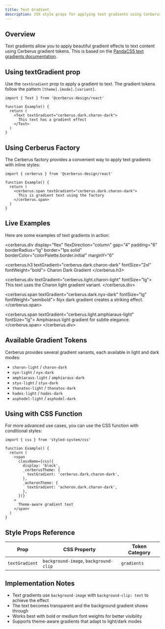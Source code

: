 ```yaml
---
title: Text Gradient
description: JSX style props for applying text gradients using Cerberus tokens
---
```



## Overview

Text gradients allow you to apply beautiful gradient effects to text content using Cerberus gradient tokens. This is based on the [PandaCSS text gradients documentation](https://panda-css.com/docs/docs/utilities/gradients#text-gradients).

## Using textGradient prop

Use the `textGradient` prop to apply a gradient to text. The gradient tokens follow the pattern `[theme].[mode].[variant]`.

```tsx
import { Text } from '@cerberus-design/react'

function Example() {
  return (
    <Text textGradient="cerberus.dark.charon-dark">
      This text has a gradient effect
    </Text>
  )
}
```

## Using Cerberus Factory

The Cerberus factory provides a convenient way to apply text gradients with inline styles:

```tsx
import { cerberus } from '@cerberus-design/react'

function Example() {
  return (
    <cerberus.span textGradient="cerberus.dark.charon-dark">
      This is gradient text using the factory
    </cerberus.span>
  )
}
```

## Live Examples

Here are some examples of text gradients in action:

<cerberus.div 
  display="flex" 
  flexDirection="column" 
  gap="4"
  padding="6"
  borderRadius="lg"
  border="1px solid"
  borderColor="colorPalette.border.initial"
  marginY="6"
>
  <cerberus.h3 textGradient="cerberus.dark.charon-dark" fontSize="2xl" fontWeight="bold">
    Charon Dark Gradient
  </cerberus.h3>
  
  <cerberus.div textGradient="cerberus.light.charon-light" fontSize="lg">
    This text uses the Charon light gradient variant.
  </cerberus.div>
  
  <cerberus.span textGradient="cerberus.dark.nyx-dark" fontSize="lg" fontWeight="semibold">
    Nyx dark gradient creates a striking effect.
  </cerberus.span>
  
  <cerberus.span textGradient="cerberus.light.amphiaraus-light" fontSize="lg">
    Amphiaraus light gradient for subtle elegance.
  </cerberus.span>
</cerberus.div>

## Available Gradient Tokens

Cerberus provides several gradient variants, each available in light and dark modes:

- `charon-light` / `charon-dark`
- `nyx-light` / `nyx-dark` 
- `amphiaraus-light` / `amphiaraus-dark`
- `styx-light` / `styx-dark`
- `thanatos-light` / `thanatos-dark`
- `hades-light` / `hades-dark`
- `asphodel-light` / `asphodel-dark`

## Using with CSS Function

For more advanced use cases, you can use the CSS function with conditional styles:

```tsx
import { css } from 'styled-system/css'

function Example() {
  return (
    <span
      className={css({
        display: 'block',
        _cerberusTheme: {
          textGradient: 'cerberus.dark.charon-dark',
        },
        _acheronTheme: {
          textGradient: 'acheron.dark.charon-dark',
        },
      })}
    >
      Theme-aware gradient text
    </span>
  )
}
```

## Style Props Reference

| Prop           | CSS Property                           | Token Category |
| -------------- | -------------------------------------- | -------------- |
| `textGradient` | `background-image`, `background-clip`  | `gradients`    |

## Implementation Notes

- Text gradients use `background-image` with `background-clip: text` to achieve the effect
- The text becomes transparent and the background gradient shows through
- Works best with bold or medium font weights for better visibility
- Supports theme-aware gradients that adapt to light/dark modes